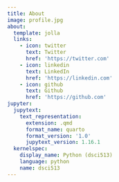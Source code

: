 ```yaml
---
title: About
image: profile.jpg
about:
  template: jolla
  links:
    - icon: twitter
      text: Twitter
      href: 'https://twitter.com'
    - icon: linkedin
      text: LinkedIn
      href: 'https://linkedin.com'
    - icon: github
      text: Github
      href: 'https://github.com'
jupyter:
  jupytext:
    text_representation:
      extension: .qmd
      format_name: quarto
      format_version: '1.0'
      jupytext_version: 1.16.1
  kernelspec:
    display_name: Python (dsci513)
    language: python
    name: dsci513
---
```

